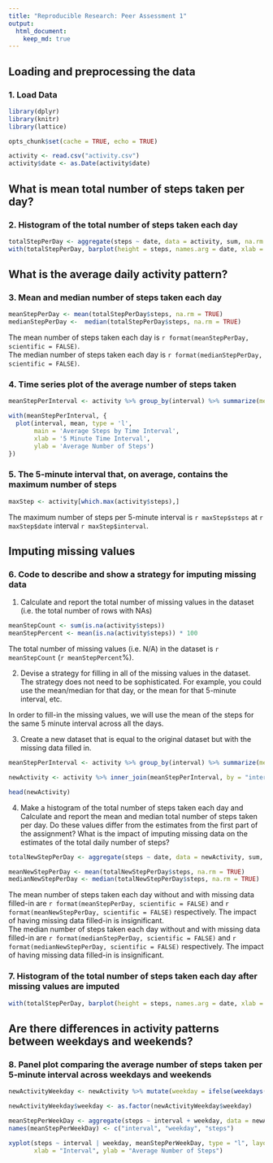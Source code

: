 ---
title: "Reproducible Research: Peer Assessment 1"
output: 
  html_document:
    keep_md: true
---


## Loading and preprocessing the data

### 1. Load Data

```{r message = FALSE, warning = FALSE}
library(dplyr)
library(knitr)
library(lattice)

opts_chunk$set(cache = TRUE, echo = TRUE)
```

```{r}
activity <- read.csv("activity.csv")
activity$date <- as.Date(activity$date)
```

## What is mean total number of steps taken per day?

### 2. Histogram of the total number of steps taken each day

```{r}
totalStepPerDay <- aggregate(steps ~ date, data = activity, sum, na.rm = TRUE)
with(totalStepPerDay, barplot(height = steps, names.arg = date, xlab = "", ylab = "Steps", main = 'Total Number of Steps Taken Each Day'))
```

## What is the average daily activity pattern?

### 3. Mean and median number of steps taken each day

```{r}
meanStepPerDay <- mean(totalStepPerDay$steps, na.rm = TRUE)
medianStepPerDay <-  median(totalStepPerDay$steps, na.rm = TRUE)
```

The mean number of steps taken each day is `r format(meanStepPerDay, scientific = FALSE)`.  
The median number of steps taken each day is `r format(medianStepPerDay, scientific = FALSE)`.

### 4. Time series plot of the average number of steps taken

```{r}
meanStepPerInterval <- activity %>% group_by(interval) %>% summarize(mean = mean(steps, na.rm = TRUE))

with(meanStepPerInterval, {
  plot(interval, mean, type = 'l',
       main = 'Average Steps by Time Interval',
       xlab = '5 Minute Time Interval',
       ylab = 'Average Number of Steps')
})
```

### 5. The 5-minute interval that, on average, contains the maximum number of steps

```{r}
maxStep <- activity[which.max(activity$steps),]
```

The maximum number of steps per 5-minute interval is `r maxStep$steps` at `r maxStep$date` interval `r maxStep$interval`.

## Imputing missing values

### 6. Code to describe and show a strategy for imputing missing data

1. Calculate and report the total number of missing values in the dataset (i.e. the total number of rows with NAs)

```{r}
meanStepCount <- sum(is.na(activity$steps))
meanStepPercent <- mean(is.na(activity$steps)) * 100
```

The total number of missing values (i.e. N/A) in the dataset is `r meanStepCount` (`r meanStepPercent`%).

2. Devise a strategy for filling in all of the missing values in the dataset. The strategy does not need to be sophisticated. For example, you could use the mean/median for that day, or the mean for that 5-minute interval, etc.

In order to fill-in the missing values, we will use the mean of the steps for the same 5 minute interval across all the days.

3. Create a new dataset that is equal to the original dataset but with the missing data filled in.

```{r}
meanStepPerInterval <- activity %>% group_by(interval) %>% summarize(mean = mean(steps, na.rm = TRUE))

newActivity <- activity %>% inner_join(meanStepPerInterval, by = "interval") %>% mutate(steps = ifelse(is.na(steps), mean, steps)) %>% select(steps, date, interval) 

head(newActivity)
```

4. Make a histogram of the total number of steps taken each day and Calculate and report the mean and median total number of steps taken per day. Do these values differ from the estimates from the first part of the assignment? What is the impact of imputing missing data on the estimates of the total daily number of steps?

```{r}
totalNewStepPerDay <- aggregate(steps ~ date, data = newActivity, sum, na.rm = TRUE)

meanNewStepPerDay <- mean(totalNewStepPerDay$steps, na.rm = TRUE)
medianNewStepPerDay <- median(totalNewStepPerDay$steps, na.rm = TRUE)
```

The mean number of steps taken each day without and with missing data filled-in are `r format(meanStepPerDay, scientific = FALSE)` and `r format(meanNewStepPerDay, scientific = FALSE)` respectively. The impact of having missing data filled-in is insignificant.  
The median number of steps taken each day without and with  missing data filled-in are `r format(medianStepPerDay, scientific = FALSE)` and `r format(medianNewStepPerDay, scientific = FALSE)` respectively. The impact of having missing data filled-in is insignificant. 

### 7. Histogram of the total number of steps taken each day after missing values are imputed

```{r}
with(totalStepPerDay, barplot(height = steps, names.arg = date, xlab = "", ylab = "Steps", main = 'Total Number of Steps Taken Each Day with Missing Data Filled-in'))
```

## Are there differences in activity patterns between weekdays and weekends?

### 8. Panel plot comparing the average number of steps taken per 5-minute interval across weekdays and weekends

```{r}
newActivityWeekday <- newActivity %>% mutate(weekday = ifelse(weekdays(date) %in% c("Saturday", "Sunday"), "weekend", "weekday"))

newActivityWeekday$weekday <- as.factor(newActivityWeekday$weekday)

meanStepPerWeekDay <- aggregate(steps ~ interval + weekday, data = newActivityWeekday, mean)
names(meanStepPerWeekDay) <- c("interval", "weekday", "steps")

xyplot(steps ~ interval | weekday, meanStepPerWeekDay, type = "l", layout = c(1, 2), 
       xlab = "Interval", ylab = "Average Number of Steps")
```

